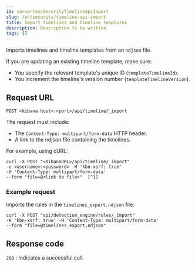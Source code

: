 ```yaml
---
id: serverlessSecurityTimelineApiImport
slug: /en/security/timeline-api-import
title: Import timelines and timeline templates
description: Description to be written
tags: []
---
```


<div id="timeline-api-import"></div>

Imports timelines and timeline templates from an `ndjson` file.

If you are updating an existing timeline template, make sure:

* You specify the relevant template's unique ID (`templateTimelineId`).
* You increment the timeline's version number (`templateTimelineVersion`).

## Request URL

`POST <kibana host>:<port>/api/timeline/_import`

The request must include:

* The `Content-Type: multipart/form-data` HTTP header.
* A link to the ndjson file containing the timelines.

For example, using cURL:

```console
curl -X POST "<KibanaURL>/api/timeline/_import"
-u <username>:<password> -H 'kbn-xsrf: true'
-H 'Content-Type: multipart/form-data'
--form "file=@<link to file>"  [^1]
```
[^1]: The relative link to the ndjson file containing the timelines.

### Example request

Imports the rules in the `timelines_export.ndjson` file:

```console
curl -X POST "api/detection_engine/rules/_import"
-H 'kbn-xsrf: true' -H 'Content-Type: multipart/form-data'
--form "file=@timelines_export.ndjson"
```

## Response code

`200` 
    : Indicates a successful call.

